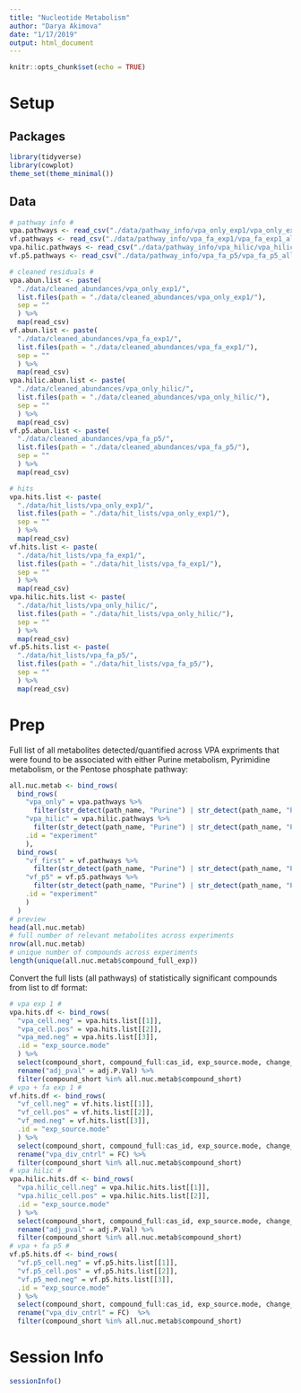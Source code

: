 ```yaml
---
title: "Nucleotide Metabolism"
author: "Darya Akimova"
date: "1/17/2019"
output: html_document
---
```


```r
knitr::opts_chunk$set(echo = TRUE)
```

# Setup

## Packages

```r
library(tidyverse)
library(cowplot)
theme_set(theme_minimal())
```


## Data

```r
# pathway info #
vpa.pathways <- read_csv("./data/pathway_info/vpa_only_exp1/vpa_only_exp_all_cmpnd_pathways.csv")
vf.pathways <- read_csv("./data/pathway_info/vpa_fa_exp1/vpa_fa_exp1_all_cmpnd_pathways.csv")
vpa.hilic.pathways <- read_csv("./data/pathway_info/vpa_hilic/vpa_hilic_exp_all_cmpnd_pathways.csv")
vf.p5.pathways <- read_csv("./data/pathway_info/vpa_fa_p5/vpa_fa_p5_all_cmpnd_pathways.csv")

# cleaned residuals #
vpa.abun.list <- paste(
  "./data/cleaned_abundances/vpa_only_exp1/", 
  list.files(path = "./data/cleaned_abundances/vpa_only_exp1/"), 
  sep = ""
  ) %>% 
  map(read_csv)
vf.abun.list <- paste(
  "./data/cleaned_abundances/vpa_fa_exp1/", 
  list.files(path = "./data/cleaned_abundances/vpa_fa_exp1/"), 
  sep = ""
  ) %>% 
  map(read_csv)
vpa.hilic.abun.list <- paste(
  "./data/cleaned_abundances/vpa_only_hilic/", 
  list.files(path = "./data/cleaned_abundances/vpa_only_hilic/"), 
  sep = ""
  ) %>% 
  map(read_csv)
vf.p5.abun.list <- paste(
  "./data/cleaned_abundances/vpa_fa_p5/", 
  list.files(path = "./data/cleaned_abundances/vpa_fa_p5/"), 
  sep = ""
  ) %>% 
  map(read_csv)

# hits
vpa.hits.list <- paste(
  "./data/hit_lists/vpa_only_exp1/", 
  list.files(path = "./data/hit_lists/vpa_only_exp1/"), 
  sep = ""
  ) %>% 
  map(read_csv)
vf.hits.list <- paste(
  "./data/hit_lists/vpa_fa_exp1/", 
  list.files(path = "./data/hit_lists/vpa_fa_exp1/"), 
  sep = ""
  ) %>% 
  map(read_csv)
vpa.hilic.hits.list <- paste(
  "./data/hit_lists/vpa_only_hilic/", 
  list.files(path = "./data/hit_lists/vpa_only_hilic/"), 
  sep = ""
  ) %>% 
  map(read_csv)
vf.p5.hits.list <- paste(
  "./data/hit_lists/vpa_fa_p5/", 
  list.files(path = "./data/hit_lists/vpa_fa_p5/"), 
  sep = ""
  ) %>% 
  map(read_csv)
```


# Prep

Full list of all metabolites detected/quantified across VPA expriments that were found to be associated with either Purine metabolism, Pyrimidine metabolism, or the Pentose phosphate pathway:

```r
all.nuc.metab <- bind_rows(
  bind_rows(
    "vpa_only" = vpa.pathways %>% 
      filter(str_detect(path_name, "Purine") | str_detect(path_name, "Pyrimidine") | str_detect(path_name, "Pentose phosphate")),
    "vpa_hilic" = vpa.hilic.pathways %>% 
      filter(str_detect(path_name, "Purine") | str_detect(path_name, "Pyrimidine") | str_detect(path_name, "Pentose phosphate")),
    .id = "experiment"
    ), 
  bind_rows(
    "vf_first" = vf.pathways %>% 
      filter(str_detect(path_name, "Purine") | str_detect(path_name, "Pyrimidine") | str_detect(path_name, "Pentose phosphate")),
    "vf_p5" = vf.p5.pathways %>% 
      filter(str_detect(path_name, "Purine") | str_detect(path_name, "Pyrimidine") | str_detect(path_name, "Pentose phosphate")),
    .id = "experiment"
    )
  )
# preview
head(all.nuc.metab)
# full number of relevant metabolites across experiments
nrow(all.nuc.metab)
# unique number of compounds across experiments 
length(unique(all.nuc.metab$compound_full_exp))
```

Convert the full lists (all pathways) of statistically significant compounds from list to df format:

```r
# vpa exp 1 #
vpa.hits.df <- bind_rows(
  "vpa_cell.neg" = vpa.hits.list[[1]],
  "vpa_cell.pos" = vpa.hits.list[[2]],
  "vpa_med.neg" = vpa.hits.list[[3]],
  .id = "exp_source.mode"
  ) %>% 
  select(compound_short, compound_full:cas_id, exp_source.mode, change_in_vpa, vpa_div_cntrl, adj.P.Val) %>% 
  rename("adj_pval" = adj.P.Val) %>% 
  filter(compound_short %in% all.nuc.metab$compound_short)
# vpa + fa exp 1 #
vf.hits.df <- bind_rows(
  "vf_cell.neg" = vf.hits.list[[1]],
  "vf_cell.pos" = vf.hits.list[[2]],
  "vf_med.neg" = vf.hits.list[[3]],
  .id = "exp_source.mode"
  ) %>% 
  select(compound_short, compound_full:cas_id, exp_source.mode, change_in_vpa, FC, adj_pval) %>% 
  rename("vpa_div_cntrl" = FC) %>% 
  filter(compound_short %in% all.nuc.metab$compound_short)
# vpa hilic # 
vpa.hilic.hits.df <- bind_rows(
  "vpa.hilic_cell.neg" = vpa.hilic.hits.list[[1]],
  "vpa.hilic_cell.pos" = vpa.hilic.hits.list[[2]],
  .id = "exp_source.mode"
  ) %>% 
  select(compound_short, compound_full:cas_id, exp_source.mode, change_in_vpa, vpa_div_cntrl, adj.P.Val) %>% 
  rename("adj_pval" = adj.P.Val) %>% 
  filter(compound_short %in% all.nuc.metab$compound_short)
# vpa + fa p5 #
vf.p5.hits.df <- bind_rows(
  "vf.p5_cell.neg" = vf.p5.hits.list[[1]],
  "vf.p5_cell.pos" = vf.p5.hits.list[[2]],
  "vf.p5_med.neg" = vf.p5.hits.list[[3]],
  .id = "exp_source.mode"
  ) %>% 
  select(compound_short, compound_full:cas_id, exp_source.mode, change_in_vpa, FC, adj_pval) %>% 
  rename("vpa_div_cntrl" = FC)  %>% 
  filter(compound_short %in% all.nuc.metab$compound_short)
```


# Session Info

```r
sessionInfo()
```

